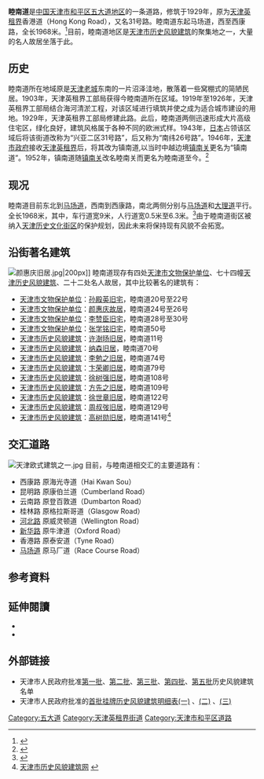{{Infobox China Road
|路牌类型=Tianjin
|中文道路名称=睦南道
|道路方向=WE
|道路名称拼音=MU NAN DAO
|图片= File:天津五大道IMG 8576.jpg
|图片说明=睦南道上的[[卞荣卿旧居|卞荣卿旧居]]
|道路属性=普通道路
|道路总长度=1.968
|所在地区=[[和平区_(天津市)|和平区]]
|起点=西康路
|终点=[[马场道|马场道]]
|道路命名日期=1952年
|道路旧名=香港道<br />兴亚二区31号路<br />南纬26号路<br />镇南道
|道路动工日期=1929年
|收费=
}}

'''睦南道'''是[[中国|中国]][[天津市|天津市]][[和平区_(天津市)|和平区]][[五大道|五大道地区]]的一条道路，修筑于1929年，原为[[天津英租界|天津英租界]]香港道（Hong Kong Road），又名31号路。睦南道东起马场道，西至西康路，全长1968米。<ref>{{Cite web |url=http://cul.sohu.com/20100209/n270154471.shtml |title=睦南道名人故居 |access-date=2011-05-10 |archive-date=2021-04-15 |archive-url=https://web.archive.org/web/20210415105007/https://cul.sohu.com/20100209/n270154471.shtml |dead-url=no }}</ref>目前，睦南道地区是[[天津市历史风貌建筑|天津市历史风貌建筑]]的聚集地之一，大量的名人故居坐落于此。

== 历史 ==
睦南道所在地域原是[[天津老城|天津老城]]东南的一片沼泽洼地，散落着一些窝棚式的简陋民居。1903年，天津英租界工部局获得今睦南道所在区域。1919年至1926年，天津英租界工部局结合海河清淤工程，对该区域进行填筑并使之成为适合城市建设的用地。1929年，天津英租界工部局修建此路。此后，睦南道两侧迅速形成大片高级住宅区，绿化良好，建筑风格属于各种不同的欧洲式样。1943年，[[日本|日本]]占领该区域后将该街道改称为“兴亚二区31号路”，后又称为“南纬26号路”。1946年，[[天津市政府_(中华民国)|天津市政府]]接收[[天津英租界|天津英租界]]后，将其改为镇南道,以当时中越边境[[镇南关|镇南关]]更名为“镇南道”。1952年，镇南道随[[镇南关|镇南关]]改名睦南关而更名为睦南道至今。<ref>{{Cite web |url=http://www.tjdag.gov.cn/tjdag/wwwroot/root/template/main/jgsl/gsfq_article.shtml?id=4861 |title=天津港、澳街名 |access-date=2011-05-10 |archive-date=2020-07-06 |archive-url=https://web.archive.org/web/20200706153245/http://www.tjdag.gov.cn/tjdag/wwwroot/root/template/main/jgsl/gsfq_article.shtml?id=4861 |dead-url=no }}</ref>

== 现况 ==
睦南道目前东北到[[马场道|马场道]]，西南到西康路，南北两侧分别与[[马场道|马场道]]和[[大理道|大理道]]平行。全长1968米，其中，车行道宽9米，人行道宽0.5米至6.3米。<ref>{{Cite web |url=http://www.tianjinwe.com/tianjin/tbbd/201002/t20100209_499212.html |title=天津快报“小洋楼”之睦南道 |access-date=2011-05-10 |archive-date=2016-03-04 |archive-url=https://web.archive.org/web/20160304085834/http://www.tianjinwe.com/tianjin/tbbd/201002/t20100209_499212.html |dead-url=no }}</ref>由于睦南道街区被纳入[[天津历史文化街区列表|天津历史文化街区]]的保护规划，因此未来将保持现有风貌不会拓宽。

== 沿街著名建筑 ==
[[File:颜惠庆旧居.jpg|thumb]]|200px]]
睦南道现存有四处[[天津市文物保护单位|天津市文物保护单位]]、七十四幢[[天津历史风貌建筑|天津历史风貌建筑]]、二十二处名人故居，其中比较著名的建筑有：
*[[天津市文物保护单位|天津市文物保护单位]]：[[孙殿英旧宅|孙殿英旧宅]]，睦南道20号至22号
*[[天津市文物保护单位|天津市文物保护单位]]：[[颜惠庆故居|颜惠庆故居]]，睦南道24号至26号
*[[天津市文物保护单位|天津市文物保护单位]]：[[李赞臣旧宅|李赞臣旧宅]]，睦南道28号至30号
*[[天津市文物保护单位|天津市文物保护单位]]：[[张学铭旧宅|张学铭旧宅]]，睦南道50号
*[[天津市历史风貌建筑|天津市历史风貌建筑]]：[[许澍旸旧居|许澍旸旧居]]，睦南道11号
*[[天津市历史风貌建筑|天津市历史风貌建筑]]：[[纳森旧居_(睦南道)|纳森旧居]]，睦南道70号
*[[天津市历史风貌建筑|天津市历史风貌建筑]]：[[李勉之旧居|李勉之旧居]]，睦南道74号
*[[天津市历史风貌建筑|天津市历史风貌建筑]]：[[卞荣卿旧居|卞荣卿旧居]]，睦南道79号
*[[天津市历史风貌建筑|天津市历史风貌建筑]]：[[徐树强旧居|徐树强旧居]]，睦南道108号
*[[天津市历史风貌建筑|天津市历史风貌建筑]]：[[方先之旧居|方先之旧居]]，睦南道109号
*[[天津市历史风貌建筑|天津市历史风貌建筑]]：[[徐世章旧居|徐世章旧居]]，睦南道122号
*[[天津市历史风貌建筑|天津市历史风貌建筑]]：[[周叔弢旧居|周叔弢旧居]]，睦南道129号
*[[天津市历史风貌建筑|天津市历史风貌建筑]]：[[高树勋旧居|高树勋旧居]]，睦南道141号<ref>[http://www.fmjz.cn/Pages/default.aspx 天津市历史风貌建筑网] {{webarchive|url=https://web.archive.org/web/20101211101817/http://www.fmjz.cn/Pages/default.aspx |date=2010-12-11 }}</ref>

== 交汇道路 ==
[[File:天津欧式建筑之一.jpg|thumb]]
目前，与睦南道相交汇的主要道路有：
*西康路 原海光寺道（Hai Kwan Sou）	
*昆明路 原康伯兰道（Cumberland Road）
*云南路 原登百敦道（Dumbarton Road）		
*桂林路 原格拉斯哥道（Glasgow Road）		
*[[河北路_(天津)|河北路]] 原威灵顿道（Wellington Road）		
*[[新华路_(天津)|新华路]] 原牛津道（Oxford Road）
*香港路 原泰安道（Tyne Road）
*[[马场道|马场道]] 原马厂道（Race Course Road）

== 参考資料 ==
<div class="references-small">
<references />
</div>

== 延伸閱讀 ==
<div class="references-small">
* {{en}}{{cite book|title=《Tientsin:An Illustrated Outline History》|author=O.D.Rasmussen |others= |location=[[天津|天津]]|publisher=天津印字馆（1925）}}
* {{zh}}{{cite book|author=费成康 |title=《中国租界史》 |year=1992年 |publisher=上海社会科学院出版社 |location=[[上海|上海]] |isbn=7-80515649-2 }}
</div>

== 外部链接 ==
{{Commonscat|Munan Dao}}
* 天津市人民政府批准[https://web.archive.org/web/20111116232403/http://www.fmjz.cn/Lists/List11/DispForm.aspx?ID=1 第一批]、[https://web.archive.org/web/20111116230841/http://www.fmjz.cn/Lists/List11/DispForm.aspx?ID=2 第二批]、[https://web.archive.org/web/20111116232248/http://www.fmjz.cn/Lists/List11/DispForm.aspx?ID=3 第三批]、[https://web.archive.org/web/20111116232448/http://www.fmjz.cn/Lists/List11/DispForm.aspx?ID=4 第四批]、[https://web.archive.org/web/20111116225811/http://www.fmjz.cn/Lists/List11/DispForm.aspx?ID=5 第五批]历史风貌建筑名单
* 天津市人民政府批准的[http://www2.tjfdc.gov.cn/Lists/List6/DispForm.aspx?ID=4676 首批挂牌历史风貌建筑明细表(一)] {{Webarchive|url=https://archive.is/20130628091346/http://www2.tjfdc.gov.cn/Lists/List6/DispForm.aspx?ID=4676 |date=2013-06-28 }}、[http://www2.tjfdc.gov.cn/Lists/List6/DispForm.aspx?ID=5022 (二)] {{Webarchive|url=https://archive.is/20130628090143/http://www2.tjfdc.gov.cn/Lists/List6/DispForm.aspx?ID=5022 |date=2013-06-28 }}、[http://www2.tjfdc.gov.cn/Lists/List6/DispForm.aspx?ID=4678 (三)] {{Webarchive|url=https://archive.is/20130627104219/http://www2.tjfdc.gov.cn/Lists/List6/DispForm.aspx?ID=4678 |date=2013-06-27 }}


{{天津五大道}}
{{天津近代历史文化专题}}
[[Category:五大道|Category:五大道]]
[[Category:天津英租界街道|Category:天津英租界街道]]
[[Category:天津市和平区道路|Category:天津市和平区道路]]